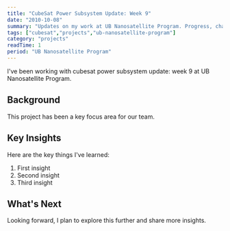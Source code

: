 ```yaml
---
title: "CubeSat Power Subsystem Update: Week 9"
date: "2010-10-08"
summary: "Updates on my work at UB Nanosatellite Program. Progress, challenges, and lessons learned."
tags: ["cubesat","projects","ub-nanosatellite-program"]
category: "projects"
readTime: 1
period: "UB Nanosatellite Program"
---
```


I've been working with cubesat power subsystem update: week 9 at UB Nanosatellite Program.

## Background

This project has been a key focus area for our team.

## Key Insights

Here are the key things I've learned:

1. First insight
2. Second insight
3. Third insight

## What's Next

Looking forward, I plan to explore this further and share more insights.

